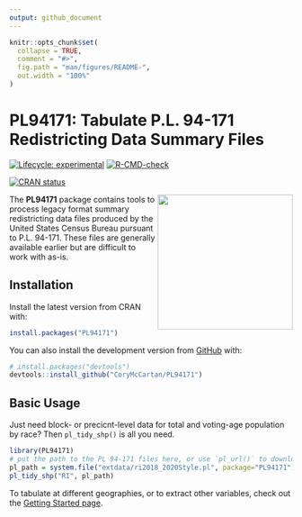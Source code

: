 ```yaml
---
output: github_document
---
```


<!-- README.md is generated from README.Rmd. Please edit that file -->

```r
knitr::opts_chunk$set(
  collapse = TRUE,
  comment = "#>",
  fig.path = "man/figures/README-",
  out.width = "100%"
)
```

# **PL94171**: Tabulate P.L. 94-171 Redistricting Data Summary Files

<!-- badges: start -->

[![Lifecycle:
experimental](https://img.shields.io/badge/lifecycle-experimental-orange.svg)](https://lifecycle.r-lib.org/articles/stages.html#experimental)
[![R-CMD-check](https://github.com/CoryMcCartan/PL94171/workflows/R-CMD-check/badge.svg)](https://github.com/CoryMcCartan/PL94171/actions)

[![CRAN status](https://www.r-pkg.org/badges/version/PL94171)](https://CRAN.R-project.org/package=PL94171)
<!-- badges: end -->

<img align="right" height="240" src="man/figures/logo.png" />

The **PL94171** package contains tools to process legacy format summary
redistricting data files produced by the United States Census Bureau pursuant to
P.L. 94-171. These files are generally available earlier but are difficult to
work with as-is.

## Installation

Install the latest version from CRAN with:

``` r
install.packages("PL94171")
```

You can also install the development version from [GitHub](https://github.com/) with:

``` r
# install.packages("devtools")
devtools::install_github("CoryMcCartan/PL94171")
```

## Basic Usage

Just need block- or precicnt-level data for total and voting-age population by
race? Then `pl_tidy_shp()` is all you need.

```r
library(PL94171)
# put the path to the PL 94-171 files here, or use `pl_url()` to download them
pl_path = system.file("extdata/ri2018_2020Style.pl", package="PL94171")
pl_tidy_shp("RI", pl_path)
```

To tabulate at different geographies, or to extract other variables, check out
the [Getting Started page](https://corymccartan.github.io/PL94171/articles/PL94171.html).
